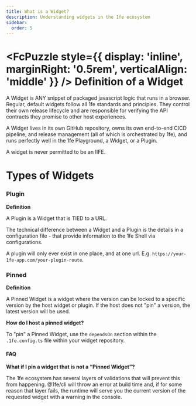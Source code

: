```yaml
---
title: What is a Widget?
description: Understanding widgets in the 1fe ecosystem
sidebar:
  order: 5
---
```



# <FcPuzzle style={{ display: 'inline', marginRight: '0.5rem', verticalAlign: 'middle' }} /> Definition of a Widget

A Widget is ANY snippet of packaged javascript logic that runs in a browser. Regular, default widgets follow all 1fe standards and principles. They control their own release lifecycle and are responsible for verifying the API contracts they promise to other host experiences.

A Widget lives in its own GitHub repository, owns its own end-to-end CICD pipeline, and release management (all of which is orchestrated by 1fe), and runs perfectly well in the 1fe Playground, a Widget, or a Plugin.

A widget is never permitted to be an IIFE.

# Types of Widgets

### Plugin

**Definition**

A Plugin is a Widget that is TIED to a URL.

The technical difference between a Widget and a Plugin is the details in a configuration file - that provide information to the 1fe Shell via configurations.

A plugin will only ever exist in one place, and at one url. E.g. `https://your-1fe-app.com/your-plugin-route`.

### Pinned

**Definition**

A Pinned Widget is a widget where the version can be locked to a specific version by the host widget or plugin. If the host does not "pin" a version, the latest version will be used.

**How do I host a pinned widget?**

To "pin" a Pinned Widget, use the `dependsOn` section within the `.1fe.config.ts` file within your widget repository.

#### FAQ

**What if I pin a widget that is not a “Pinned Widget”?**

The 1fe ecosystem has several layers of validations that will prevent this from happening. @1fe/cli will throw an error at build time and, if for some reason that layer fails, the runtime will serve you the current version of the requested widget with a warning in the console.
